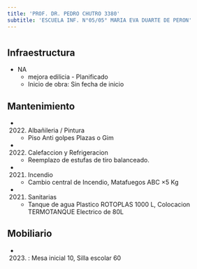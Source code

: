 ```yaml
---
title: 'PROF. DR. PEDRO CHUTRO 3380'
subtitle: 'ESCUELA INF. N°05/05° MARIA EVA DUARTE DE PERON'
---
```


#
## Infraestructura

* NA 
    + mejora edilicia - Planificado 
    + Inicio de obra: Sin fecha de inicio 






## Mantenimiento

*  (2022) Albañileria / Pintura 
    + Piso  Anti golpes Plazas o Gim

*  (2022) Calefaccion y Refrigeracion 
    + Reemplazo de estufas de tiro balanceado.

*  (2021) Incendio 
    + Cambio central de Incendio, Matafuegos ABC ×5 Kg

*  (2021) Sanitarias 
    + Tanque de agua Plastico ROTOPLAS 1000 L, Colocacion TERMOTANQUE Electrico de 80L





## Mobiliario

*  (2023) : Mesa inicial 10, Silla escolar 60 




